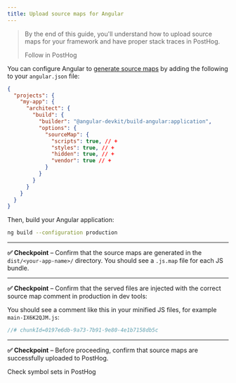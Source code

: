 ```yaml
---
title: Upload source maps for Angular
---
```



> By the end of this guide, you'll understand how to upload source maps for your framework and have proper stack traces in PostHog.
>
> <CallToAction type="primary" to="https://us.posthog.com/onboarding/error_tracking?step=source_maps">
>    Follow in PostHog
> </CallToAction>

<Steps>

<Step title="Installing the PostHog CLI" subtitle="Your goal in this step: Install the PostHog CLI tool." badge="required">
  
  <CLIDownload />


</Step>

<Step title="Authenticating the PostHog CLI" subtitle="Your goal in this step: Authenticate the PostHog CLI tool." badge="required">
<CLIAuthenticate />
</Step>

<Step title="Output source maps for Angular" subtitle="Your goal in this step: Configure your build to generate source maps." badge="required">

You can configure Angular to [generate source maps](https://angular.dev/reference/configs/workspace-config#source-map-configuration) by adding the following to your `angular.json` file:

```json file=angular.json focusOnLines=4-14
{
  "projects": {
    "my-app": {
      "architect": {
        "build": {
          "builder": "@angular-devkit/build-angular:application",
          "options": {
            "sourceMap": {
              "scripts": true, // +
              "styles": true, // +
              "hidden": true, // +
              "vendor": true // +
            }
          }
        }
      }
    }
  }
}
```

Then, build your Angular application:

```bash
ng build --configuration production
```

--- 

**✅ Checkpoint** – Confirm that the source maps are generated in the `dist/<your-app-name>/` directory. You should see a `.js.map` file for each JS bundle.

</Step>
<Step title="Inject source map" subtitle="Your goal in this step: Add metadata to associate maps with your code." badge="required">

<InjectSourceMap />

--- 

**✅ Checkpoint** – Confirm that the served files are injected with the correct source map comment in production in dev tools:

You should see a comment like this in your minified JS files, for example `main-IX6K2QJM.js`:

```js 
//# chunkId=0197e6db-9a73-7b91-9e80-4e1b7158db5c
``` 

</Step>
<Step title="Upload source map" subtitle="Your goal in this step: Send the processed source maps to PostHog." badge="required">
<UploadSourceMap />

--- 

**✅ Checkpoint** – Before proceeding, confirm that source maps are successfully uploaded to PostHog. 

<div className="mt-4 mb-2">
<CallToAction type="primary" to="https://us.posthog.com/settings/project-error-tracking#error-tracking-symbol-sets">
    Check symbol sets in PostHog
</CallToAction>
</div>

</Step>
</Steps>


